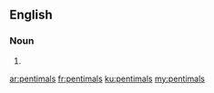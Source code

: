 ==English==

===Noun===
{{head|en|noun plural form}}

# {{plural of|pentimal|lang=en}}

[[ar:pentimals]]
[[fr:pentimals]]
[[ku:pentimals]]
[[my:pentimals]]